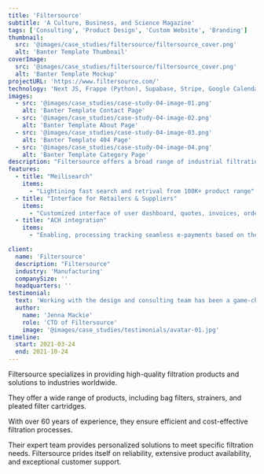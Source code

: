 ```yaml
---
title: 'Filtersource'
subtitle: 'A Culture, Business, and Science Magazine'
tags: ['Consulting', 'Product Design', 'Custom Website', 'Branding']
thumbnail:
  src: '@images/case_studies/filtersource/filtersource_cover.png'
  alt: 'Banter Template Thumbnail'
coverImage:
  src: '@images/case_studies/filtersource/filtersource_cover.png'
  alt: 'Banter Template Mockup'
projectURL: 'https://www.filtersource.com/'
technology: 'Next JS, Frappe (Python), Supabase, Stripe, Google Calendar, Savvy Cal'
images:
  - src: '@images/case_studies/case-study-04-image-01.png'
    alt: 'Banter Template Contact Page'
  - src: '@images/case_studies/case-study-04-image-02.png'
    alt: 'Banter Template About Page'
  - src: '@images/case_studies/case-study-04-image-03.png'
    alt: 'Banter Template 404 Page'
  - src: '@images/case_studies/case-study-04-image-04.png'
    alt: 'Banter Template Category Page'
description: "Filtersource offers a broad range of industrial filtration products including bag filters, strainers, and pleated filter cartridges. Their expert team ensures efficient and cost-effective solutions for industries worldwide"
features:
  - title: "Meilisearch"
    items:
      - "Lightining fast search and retrival from 100K+ product range"
  - title: "Interface for Retailers & Suppliers"
    items:
      - "Customized interface of user dashboard, quotes, invoices, orders and payments tracking" 
  - title: "ACH integration"
    items:
      - "Enabling, processing tracking seamless e-payments based on the invoices"

client:
  name: 'Filtersource'
  description: "Filtersource"
  industry: 'Manufacturing'
  companySize: ''
  headquarters: ''
testimonial:
  text: 'Working with the design and consulting team has been a game-changer for Banter. Their expertise in website design, branding, content strategy, and AI integration has revolutionized the way we create and share our stories. Their work has not only elevated our brand but also empowered us to be leaders in digital journalism, reaching and engaging more readers than ever before.'
  author:
    name: 'Jenna Mackie'
    role: 'CTO of Filtersource'
    image: '@images/case_studies/testimonials/avatar-01.jpg'
timeline:
  start: 2021-03-24
  end: 2021-10-24
---
```


Filtersource specializes in providing high-quality filtration products and solutions to industries worldwide. 

They offer a wide range of products, including bag filters, strainers, and pleated filter cartridges. 

With over 60 years of experience, they ensure efficient and cost-effective filtration processes. 

Their expert team provides personalized solutions to meet specific filtration needs. Filtersource prides itself on reliability, extensive product availability, and exceptional customer support.